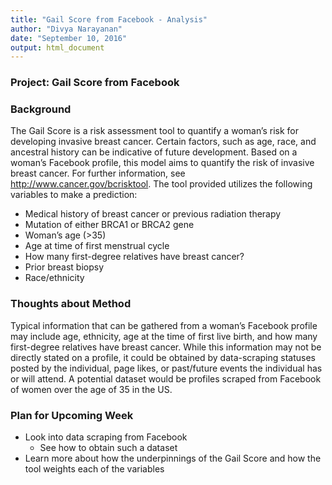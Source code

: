 ```yaml
---
title: "Gail Score from Facebook - Analysis"
author: "Divya Narayanan"
date: "September 10, 2016"
output: html_document
---
```

### Project: Gail Score from Facebook

### Background

The Gail Score is a risk assessment tool to quantify a woman's risk for developing invasive breast cancer. Certain factors, such as age, race, and ancestral history can be indicative of future development. Based on a woman's Facebook profile, this model aims to quantify the risk of invasive breast cancer. For further information, see <http://www.cancer.gov/bcrisktool>. The tool provided utilizes the following variables to make a prediction: 

* Medical history of breast cancer or previous radiation therapy
* Mutation of either BRCA1 or BRCA2 gene
* Woman's age (>35)
* Age at time of first menstrual cycle
* How many first-degree relatives have breast cancer?
* Prior breast biopsy
* Race/ethnicity

### Thoughts about Method

Typical information that can be gathered from a woman's Facebook profile may include age, ethnicity, age at the time of first live birth, and how many first-degree relatives have breast cancer. While this information may not be directly stated on a profile, it could be obtained by data-scraping statuses posted by the individual, page likes, or past/future events the individual has or will attend. A potential dataset would be profiles scraped from Facebook of women over the age of 35 in the US. 

### Plan for Upcoming Week

* Look into data scraping from Facebook
    + See how to obtain such a dataset
* Learn more about how the underpinnings of the Gail Score and how the tool weights each of the variables